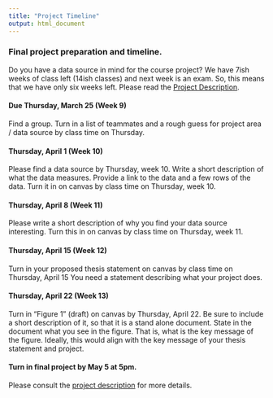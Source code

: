 ```yaml
---
title: "Project Timeline"
output: html_document
---
```


### Final project preparation and timeline.

Do you have a data source in mind for the course project?  We have 7ish weeks of class left (14ish classes) and next week is an exam.  So, this means that we have only six weeks left.  Please read the [Project Description](ProjectDescription.html).



####  Due Thursday, March 25 (Week 9)
Find a group. Turn in a list of teammates and a rough guess for project area / data source by class time on Thursday.


#### Thursday, April 1  (Week 10)


Please find a data source by Thursday, week 10. Write a short description of what the data measures.  Provide a link to the data and a few rows of the data. Turn it in on canvas by class time on Thursday, week 10. 



#### Thursday, April 8  (Week 11)
Please write a short description of why you find your data source interesting.  Turn this in on canvas by class time on Thursday, week 11. 


#### Thursday, April 15 (Week 12)
Turn in your proposed thesis statement on canvas by class time on Thursday, April 15  You need a statement describing what your project does.  




#### Thursday, April 22 (Week 13)
Turn in "Figure 1" (draft) on canvas by Thursday, April 22.  Be sure to include a short description of it, so that it is a stand alone document.  State in the document what you see in the figure.  That is, what is the key message of the figure.  Ideally, this would align with the key message of your thesis statement and project. 

#### Turn in final project by May 5 at 5pm.
Please consult the [project description](projectDescription.Rmd) for more details.


